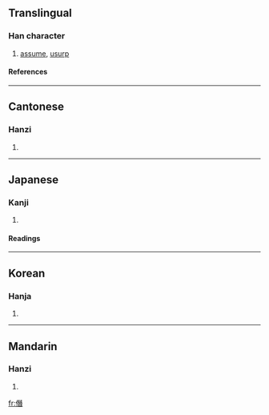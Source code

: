 {{see|僣}}

==Translingual==
===Han character===
{{Han char|rn=9|rad=人|as=12|sn=14|four=2526<sub>1</sub>|canj=人一山日 (OMUA)}}
# [[assume]], [[usurp]]
====References====
{{Han ref|kx=0117.260|dkj=01128|dj=0249.100|hdz=10218.050|uh=50ED|ud=20717|bh=B9B0|bd=47536}}
----
==Cantonese==
===Hanzi===
{{yue-hanzi|jyut=|y=chim3, jim3}}
# {{defn|Cantonese}}
----
==Japanese==
===Kanji===
{{ja-kanji|grade=|rs=人12}}
# {{defn|Japanese}} 
====Readings====
{{ja-readings|on=[[せん]] (sen), [[しん]] (shin)|kun=[[おごる]] (ogoru)}}
----
==Korean==
===Hanja===
{{ko-hanja|hangeul=[[참]]|rv=cham|mr=ch'am}}
# {{defn|Korean}}
----
==Mandarin==
===Hanzi===
{{cmn-hanzi|pin=[[jiàn]] (jian4), [[zhuàng]] (zhuang4)|wg=chien<sup>4</sup>, chuang<sup>4</sup>}}
# {{defn|Mandarin}}

[[fr:僭]]